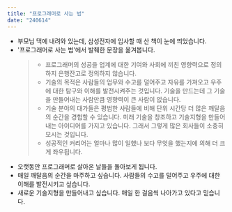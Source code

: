```yaml
---
title: "프로그래머로 사는 법"
date: "240614"
---
```


- 부모님 댁에 내려와 있는데, 삼성전자에 입사할 때 산 책이 눈에 띄었습니다.
- '프로그래머로 사는 법'에서 발췌한 문장을 옮겨봅니다.
  > - 프로그래머의 성공을 업계에 대한 기여와 사회에 끼친 영향력으로 정의하지 은행잔고로 정의하지 않습니다.
  > - 기술의 목적은 사람들의 업무와 수고를 덜어주고 자유를 가져오고 우주에 대한 탐구와 이해를 발전시켜주는 것입니다. 기술을 만드는데 그 기술을 만들어내는 사람만큼 영향력이 큰 사람이 없습니다.
  > - 기술 분야의 대가들은 평범한 사람들에 비해 단위 시간당 더 많은 깨달음의 순간을 경험할 수 있습니다. 미래 기술을 창조하고 기술지형을 만들어내는 아이디어를 가지고 있습니다. 그래서 그렇게 많은 회사들이 소중히 모시는 것입니다.
  > - 성공적인 커리어는 얼마나 많이 일했나 보다 무엇을 했는지에 의해 더 크게 좌우됩니다.
- 오랫동안 프로그래머로 살아온 날들을 돌아보게 됩니다.
- 매일 깨달음의 순간을 마주하고 싶습니다. 사람들의 수고를 덜어주고 우주에 대한 이해를 발전시키고 싶습니다.
- 새로운 기술지형을 만들어내고 싶습니다. 매일 한 걸음씩 나아가고 있다고 믿습니다.
